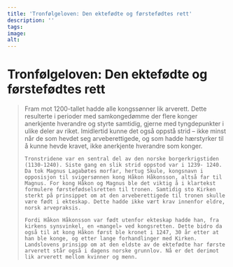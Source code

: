 ```yaml
---
title: 'Tronfølgeloven: Den ektefødte og førstefødtes rett'
description: ''
tags:
image: 
alt: 
---
```




# Tronfølgeloven: Den ektefødte og førstefødtes rett

<Blockquote
    quote='«Etter vår konges frafall er det den første arv at den skal være konge over Norges konges velde som er Norges konges ektefødte sønn, den eldste aleine.»'
    footer='Kristendomsbolken, kapittel 4' />

<Spacer height={40}/>
<Container stil="initial side">
    Fram mot 1200-tallet hadde alle kongssønner lik arverett. Dette resulterte i perioder med samkongedømme der flere konger anerkjente hverandre og styrte samtidig, gjerne med tyngdepunkter i ulike deler av riket. Imidlertid kunne det også oppstå strid – ikke minst når de som hevdet seg arveberettigede, og som hadde hærstyrker til å kunne hevde kravet, ikke anerkjente hverandre som konger. 

    Tronstridene var en sentral del av den norske borgerkrigstiden (1130-1240). Siste gang en slik strid oppstod var i 1239- 1240. 
    Da tok Magnus Lagabøtes morfar, hertug Skule, kongsnavn i opposisjon til svigersønnen kong Håkon Håkonsson, altså far til Magnus. For kong Håkon og Magnus ble det viktig å i klartekst formulere førstefødselsretten til tronen. Samtidig sto Kirken sterkt på prinsippet om at den arveberettigede til tronen skulle være født i ekteskap. Dette hadde ikke vært krav innenfor eldre, norsk arvepraksis. 

    Fordi Håkon Håkonsson var født utenfor ekteskap hadde han, fra kirkens synsvinkel, en «mangel» ved kongsretten. Dette bidro da også til at kong Håkon først ble kronet i 1247, 30 år etter at han ble konge, og etter lange forhandlinger med Kirken. Landslovens prinsipp om at den eldste av de ektefødte har første arverett står også i dagens norske grunnlov. Nå er det derimot lik arverett mellom kvinner og menn.
</Container>